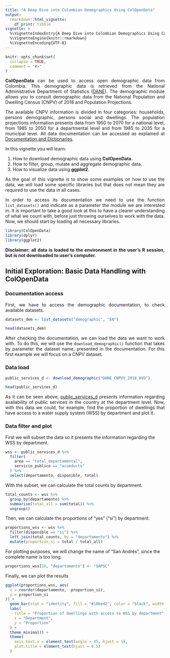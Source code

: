 ```yaml
---
title: "A Deep Dive into Colombian Demographics Using ColOpenData"
output: 
  rmarkdown::html_vignette:
    df_print: tibble
vignette: >
  %\VignetteIndexEntry{A Deep Dive into Colombian Demographics Using ColOpenData}
  %\VignetteEngine{knitr::rmarkdown}
  %\VignetteEncoding{UTF-8}
---
```


```r
knitr::opts_chunk$set(
  collapse = TRUE,
  comment = "#>"
)
```

::: {style="text-align: justify;"}
**ColOpenData** can be used to access open demographic data from Colombia. This demographic data is retrieved from the National Administrative Department of Statistics ([DANE](https://www.dane.gov.co/index.php/estadisticas-por-tema)). The demographic module allows you to consult demographic data from the National Population and Dwelling Census (CNPV) of 2018 and Population Projections.

The available CNPV information is divided in four categories: households, persons demographic, persons social and dwellings. The population projections information presents data from 1950 to 2070 for a national level, from 1985 to 2050 for a departmental level and from 1985 to 2035 for a municipal level. All data documentation can be accessed as explained at [Documentation and Dictionaries](https://epiverse-trace.github.io/ColOpenData/articles/documentation_and_dictionaries.html).

In this vignette you will learn:

1.  How to download demographic data using **ColOpenData**.
2.  How to filter, group, mutate and aggregate demographic data.
3.  How to visualize data using **ggplot2**.

As the goal of this vignette is to show some examples on how to use the data, we will load some specific libraries but that does not mean they are required to use the data in all cases.

In order to access its documentation we need to use the function `list_datasets()` and indicate as a parameter the module we are interested in. It is important to take a good look at this to have a clearer understanding of what we count with, before just throwing ourselves to work with the data. Now, we should start by loading all necessary libraries.
:::

```r
library(ColOpenData)
library(dplyr)
library(ggplot2)
```

::: {style="text-align: justify;"}
**Disclaimer: all data is loaded to the environment in the user's R session, but is not downloaded to user's computer.**
:::

## Initial Exploration: Basic Data Handling with ColOpenData

### Documentation access

::: {style="text-align: justify;"}
First, we have to access the demographic documentation, to check available datasets.
:::

```r
datasets_dem <- list_datasets("demographic", "EN")

head(datasets_dem)
```

::: {style="text-align: justify;"}
After checking the documentation, we can load the data we want to work with. To do this, we will use the `download_demographic()` function that takes by parameter the dataset name, presented in the documentation. For this first example we will focus on a CNPV dataset.
:::

### Data load

```r
public_services_d <- download_demographic("DANE_CNPVV_2018_8VD")

head(public_services_d)
```

::: {style="text-align: justify;"}
As it can be seen above, [public_services_d]{.underline} presents information regarding availability of public services in the country at the department level. Now, with this data we could, for example, find the proportion of dwellings that have access to a water supply system (WSS) by department and plot it.
:::

### Data filter and plot

First we will subset the data so it presents the information regarding the WSS by department.

```r
wss <- public_services_d %>%
  filter(
    area == "total_departamental",
    servicio_publico == "acueducto"
  ) %>%
  select(departamento, disponible, total)
```

With the subset, we can calculate the total counts by department.

```r
total_counts <- wss %>%
  group_by(departamento) %>%
  summarise(total_all = sum(total)) %>%
  ungroup()
```

Then, we can calculate the proportions of "yes" ("si") by department.

```r
proportions_wss <- wss %>%
  filter(disponible == "si") %>%
  left_join(total_counts, by = "departamento") %>%
  mutate(proportion_si = total / total_all)
```

For plotting purposes, we will change the name of "San Andrés", since the complete name is too long.

```r
proportions_wss[28, "departamento"] <- "SAPSC"
```

Finally, we can plot the results

```r
ggplot(proportions_wss, aes(
  x = reorder(departamento, -proportion_si),
  y = proportion_si
)) +
  geom_bar(stat = "identity", fill = "#10bed2", color = "black", width = 0.6) +
  labs(
    title = "Proportion of dwellings with access to WSS by department",
    x = "Department",
    y = "Proportion"
  ) +
  theme_minimal() +
  theme(
    axis.text.x = element_text(angle = 45, hjust = 1),
    plot.title = element_text(hjust = 0.5)
  )
```
